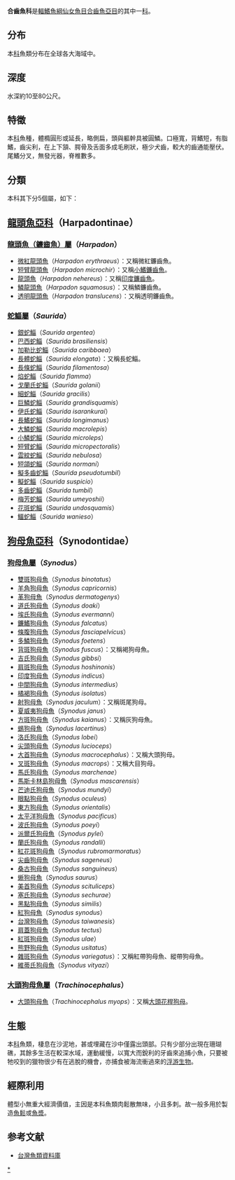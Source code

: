 {{Automatic taxobox
| taxon = Synodontidae
| image = Synodus intermedius.jpg
| image_caption = 中間狗母魚
| authority = Gill, 1861
| subdivision_ranks = [[屬|屬]]
| subdivision =
*見內文
}}

'''合齒魚科'''是[[輻鰭魚綱|輻鰭魚綱]][[仙女魚目|仙女魚目]][[合齒魚亞目|合齒魚亞目]]的其中一[[科|科]]。

== 分布 ==
本[[科|科]]魚類分布在全球各大海域中。

== 深度 ==
水深約10至80公尺。

== 特徵 ==
本[[科|科]]魚種，體橢圓形或延長，略側扁，頭與軀幹具被圓鱗。口極寬，背鰭短，有脂鰭，齒尖利，在上下頷、腭骨及舌面多成毛刷狀，極少犬齒，較大的齒通能壓伏。尾鰭分叉，無發光器，脊椎數多。

== 分類 ==
本科其下分5個屬，如下：
==[[龍頭魚亞科|龍頭魚亞科]]（Harpadontinae）==
===[[龙头鱼属|龍頭魚（鐮齒魚）屬]]（''Harpadon''）===
*[[微紅龍頭魚|微紅龍頭魚]]（''Harpadon erythraeus''）：又稱微紅鐮齒魚。
*[[短臂龍頭魚|短臂龍頭魚]]（''Harpadon microchir''）：又稱[[小鰭鐮齒魚|小鰭鐮齒魚]]。
*[[龍頭魚|龍頭魚]]（''Harpadon nehereus''）：又稱[[印度鐮齒魚|印度鐮齒魚]]。
*[[鱗龍頭魚|鱗龍頭魚]]（''Harpadon squamosus''）：又稱鱗鐮齒魚。
*[[透明龍頭魚|透明龍頭魚]]（''Harpadon translucens''）：又稱透明鐮齒魚。

===[[蛇鯔屬|蛇鯔屬]]（''Saurida''）===
*[[銀蛇鯔|銀蛇鯔]]（''Saurida argentea''）
*[[巴西蛇鯔|巴西蛇鯔]]（''Saurida brasiliensis''）
*[[加勒比蛇鯔|加勒比蛇鯔]]（''Saurida caribbaea''）
*[[長體蛇鯔|長體蛇鯔]]（''Saurida elongata''）：又稱長蛇鯔。
*[[長條蛇鯔|長條蛇鯔]]（''Saurida filamentosa''）
*[[焰蛇鯔|焰蛇鯔]]（''Saurida flamma''）
*[[戈蘭氏蛇鯔|戈蘭氏蛇鯔]]（''Saurida golanii''）
*[[細蛇鯔|細蛇鯔]]（''Saurida gracilis''）
*[[巨鱗蛇鯔|巨鱗蛇鯔]]（''Saurida grandisquamis''）
*[[伊氏蛇鯔|伊氏蛇鯔]]（''Saurida isarankurai''）
*[[長鰭蛇鯔|長鰭蛇鯔]]（''Saurida longimanus''）
*[[大鱗蛇鯔|大鱗蛇鯔]]（''Saurida macrolepis''）
*[[小鱗蛇鯔|小鱗蛇鯔]]（''Saurida microleps''）
*[[短臂蛇鯔|短臂蛇鯔]]（''Saurida micropectoralis''）
*[[雲紋蛇鯔|雲紋蛇鯔]]（''Saurida nebulosa''）
*[[短頜蛇鯔|短頜蛇鯔]]（''Saurida normani''）
*[[擬多齒蛇鯔|擬多齒蛇鯔]]（''Saurida pseudotumbil''）
*[[擬蛇鯔|擬蛇鯔]]（''Saurida suspicio''）
*[[多齒蛇鯔|多齒蛇鯔]]（''Saurida tumbil''）
*[[梅芳蛇鯔|梅芳蛇鯔]]（''Saurida umeyoshii''）
*[[花斑蛇鯔|花斑蛇鯔]]（''Saurida undosquamis''）
*[[鱷蛇鯔|鱷蛇鯔]]（''Saurida wanieso''）

==[[狗母魚亞科|狗母魚亞科]]（Synodontidae）==
===[[狗母魚屬|狗母魚屬]]（''Synodus''）===
*[[雙斑狗母魚|雙斑狗母魚]]（''Synodus binotatus''）
*[[羊角狗母魚|羊角狗母魚]]（''Synodus capricornis''）
*[[革狗母魚|革狗母魚]]（''Synodus dermatogenys''）
*[[道氏狗母魚|道氏狗母魚]]（''Synodus doaki''）
*[[埃氏狗母魚|埃氏狗母魚]]（''Synodus evermanni''）
*[[鐮鰭狗母魚|鐮鰭狗母魚]]（''Synodus falcatus''）
*[[條腹狗母魚|條腹狗母魚]]（''Synodus fasciapelvicus''）
*[[多鱗狗母魚|多鱗狗母魚]]（''Synodus foetens''）
*[[背斑狗母魚|背斑狗母魚]]（''Synodus fuscus''）：又稱褐狗母魚。
*[[吉氏狗母魚|吉氏狗母魚]]（''Synodus gibbsi''）
*[[肩斑狗母魚|肩斑狗母魚]]（''Synodus hoshinonis''）
*[[印度狗母魚|印度狗母魚]]（''Synodus indicus''）
*[[中間狗母魚|中間狗母魚]]（''Synodus intermedius''）
*[[橘褐狗母魚|橘褐狗母魚]]（''Synodus isolatus''）
*[[射狗母魚|射狗母魚]]（''Synodus jaculum''）：又稱斑尾狗母。
*[[夏威夷狗母魚|夏威夷狗母魚]]（''Synodus janus''）
*[[方斑狗母魚|方斑狗母魚]]（''Synodus kaianus''）：又稱灰狗母魚。
*[[蜴狗母魚|蜴狗母魚]]（''Synodus lacertinus''）
*[[洛氏狗母魚|洛氏狗母魚]]（''Synodus lobei''）
*[[尖頭狗母魚|尖頭狗母魚]]（''Synodus lucioceps''）
*[[大首狗母魚|大首狗母魚]]（''Synodus macrocephalus''）：又稱大頭狗母。
*[[叉斑狗母魚|叉斑狗母魚]]（''Synodus macrops''）：又稱大目狗母。
*[[馬氏狗母魚|馬氏狗母魚]]（''Synodus marchenae''）
*[[馬斯卡林島狗母魚|馬斯卡林島狗母魚]]（''Synodus mascarensis''）
*[[芒迪氏狗母魚|芒迪氏狗母魚]]（''Synodus mundyi''）
*[[眼點狗母魚|眼點狗母魚]]（''Synodus oculeus''）
*[[東方狗母魚|東方狗母魚]]（''Synodus orientalis''）
*[[太平洋狗母魚|太平洋狗母魚]]（''Synodus pacificus''）
*[[波氏狗母魚|波氏狗母魚]]（''Synodus poeyi''）
*[[派爾氏狗母魚|派爾氏狗母魚]]（''Synodus pylei''）
*[[蘭氏狗母魚|蘭氏狗母魚]]（''Synodus randalli''）
*[[紅花斑狗母魚|紅花斑狗母魚]]（''Synodus rubromarmoratus''）
*[[尖齒狗母魚|尖齒狗母魚]]（''Synodus sageneus''）
*[[桑古狗母魚|桑古狗母魚]]（''Synodus sanguineus''）
*[[蜥狗母魚|蜥狗母魚]]（''Synodus saurus''）
*[[美首狗母魚|美首狗母魚]]（''Synodus scituliceps''）
*[[塞氏狗母魚|塞氏狗母魚]]（''Synodus sechurae''）
*[[黑點狗母魚|黑點狗母魚]]（''Synodus similis''）
*[[紅狗母魚|紅狗母魚]]（''Synodus synodus''）
*[[台灣狗母魚|台灣狗母魚]]（''Synodus taiwanesis''）
*[[肩蓋狗母魚|肩蓋狗母魚]]（''Synodus tectus''）
*[[紅斑狗母魚|紅斑狗母魚]]（''Synodus ulae''）
*[[熊野狗母魚|熊野狗母魚]]（''Synodus usitatus''）
*[[雜斑狗母魚|雜斑狗母魚]]（''Synodus variegatus''）：又稱紅帶狗母魚、縱帶狗母魚。
*[[維蒂氏狗母魚|維蒂氏狗母魚]]（''Synodus vityazi''）

=== [[大頭狗母魚屬|大頭狗母魚屬]]（''Trachinocephalus''） ===
*[[大頭狗母魚|大頭狗母魚]]（''Trachinocephalus myops''）：又稱[[大頭花桿狗母|大頭花桿狗母]]。

== 生態 ==
本[[科|科]]魚類，棲息在沙泥地，甚或埋藏在沙中僅露出頭部。只有少部分出現在珊瑚礁，其餘多生活在較深水域，運動緩慢，以寬大而銳利的牙齒來追捕小魚，只要被牠咬到的獵物很少有在逃脫的機會，亦捕食被海流衝過來的[[浮游生物|浮游生物]]。

== 經際利用 ==
體型小無重大經濟價值，主因是本科魚類肉鬆散無味，小且多刺。故一般多用於製造[[魚鬆|魚鬆]]或[[魚漿|魚漿]]。

== 参考文献 ==
*[http://fishdb.sinica.edu.tw/ 台灣魚類資料庫]{{Wayback|url=http://fishdb.sinica.edu.tw/ |date=20160304193340 }}
{{Taxonbar|from=Q854803}}

[[Category:合齒魚科|*]]